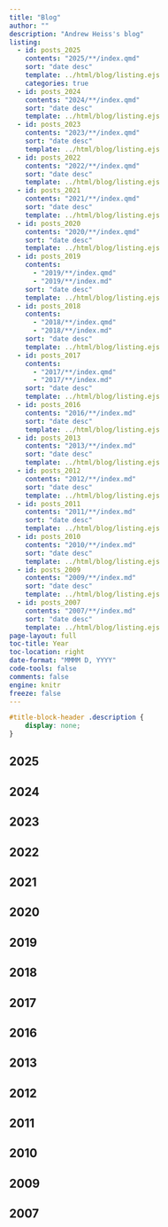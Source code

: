 ```yaml
---
title: "Blog"
author: ""
description: "Andrew Heiss's blog"
listing:
  - id: posts_2025
    contents: "2025/**/index.qmd"
    sort: "date desc"
    template: ../html/blog/listing.ejs
    categories: true
  - id: posts_2024
    contents: "2024/**/index.qmd"
    sort: "date desc"
    template: ../html/blog/listing.ejs
  - id: posts_2023
    contents: "2023/**/index.qmd"
    sort: "date desc"
    template: ../html/blog/listing.ejs
  - id: posts_2022
    contents: "2022/**/index.qmd"
    sort: "date desc"
    template: ../html/blog/listing.ejs
  - id: posts_2021
    contents: "2021/**/index.qmd"
    sort: "date desc"
    template: ../html/blog/listing.ejs
  - id: posts_2020
    contents: "2020/**/index.qmd"
    sort: "date desc"
    template: ../html/blog/listing.ejs
  - id: posts_2019
    contents: 
      - "2019/**/index.qmd"
      - "2019/**/index.md"
    sort: "date desc"
    template: ../html/blog/listing.ejs
  - id: posts_2018
    contents: 
      - "2018/**/index.qmd"
      - "2018/**/index.md"
    sort: "date desc"
    template: ../html/blog/listing.ejs
  - id: posts_2017
    contents: 
      - "2017/**/index.qmd"
      - "2017/**/index.md"
    sort: "date desc"
    template: ../html/blog/listing.ejs
  - id: posts_2016
    contents: "2016/**/index.md"
    sort: "date desc"
    template: ../html/blog/listing.ejs
  - id: posts_2013
    contents: "2013/**/index.md"
    sort: "date desc"
    template: ../html/blog/listing.ejs
  - id: posts_2012
    contents: "2012/**/index.md"
    sort: "date desc"
    template: ../html/blog/listing.ejs
  - id: posts_2011
    contents: "2011/**/index.md"
    sort: "date desc"
    template: ../html/blog/listing.ejs
  - id: posts_2010
    contents: "2010/**/index.md"
    sort: "date desc"
    template: ../html/blog/listing.ejs
  - id: posts_2009
    contents: "2009/**/index.md"
    sort: "date desc"
    template: ../html/blog/listing.ejs
  - id: posts_2007
    contents: "2007/**/index.md"
    sort: "date desc"
    template: ../html/blog/listing.ejs
page-layout: full
toc-title: Year
toc-location: right
date-format: "MMMM D, YYYY"
code-tools: false
comments: false
engine: knitr
freeze: false
---
```


```css
#title-block-header .description {
    display: none;
}
```

## 2025

:::{#posts_2025}
:::

## 2024

:::{#posts_2024}
:::

## 2023

:::{#posts_2023}
:::

## 2022

:::{#posts_2022}
:::

## 2021

:::{#posts_2021}
:::

## 2020

:::{#posts_2020}
:::

## 2019

:::{#posts_2019}
:::

## 2018

:::{#posts_2018}
:::

## 2017

:::{#posts_2017}
:::

## 2016

:::{#posts_2016}
:::

## 2013

:::{#posts_2013}
:::

## 2012

:::{#posts_2012}
:::

## 2011

:::{#posts_2011}
:::

## 2010

:::{#posts_2010}
:::

## 2009

:::{#posts_2009}
:::

## 2007

:::{#posts_2007}
:::
